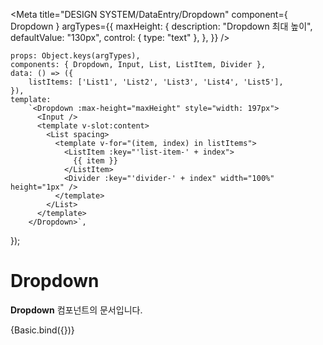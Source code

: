 
<Meta
    title="DESIGN SYSTEM/DataEntry/Dropdown"
    component={ Dropdown }
    argTypes={{
        maxHeight: {
            description: "Dropdown 최대 높이",
            defaultValue: "130px",
            control: { type: "text" },
        },
    }}
/>


    props: Object.keys(argTypes),
    components: { Dropdown, Input, List, ListItem, Divider },
    data: () => ({
        listItems: ['List1', 'List2', 'List3', 'List4', 'List5'],
    }),
    template:
        `<Dropdown :max-height="maxHeight" style="width: 197px">
          <Input />
          <template v-slot:content>
            <List spacing>
              <template v-for="(item, index) in listItems">
                <ListItem :key="'list-item-' + index">
                  {{ item }}
                </ListItem>
                <Divider :key="'divider-' + index" width="100%" height="1px" />
              </template>
            </List>
          </template>
        </Dropdown>`,
});

# Dropdown

**Dropdown** 컴포넌트의 문서입니다.

<Story name="Basic" height="150px">
    {Basic.bind({})}
</Story>

<ArgsTable story="Basic" />
